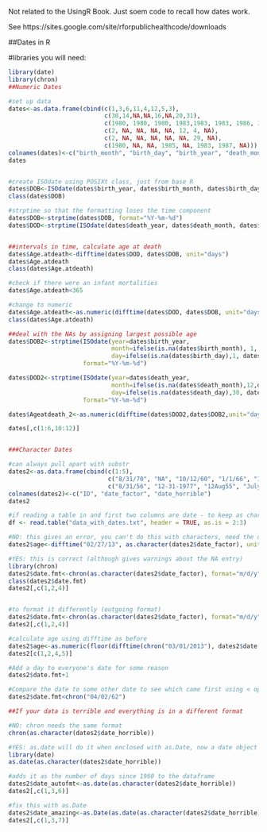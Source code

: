 Not related to the UsingR Book.  Just soem code to recall how dates work.

See https://sites.google.com/site/rforpublichealthcode/downloads

##Dates in R

#libraries you will need:
```r
library(date)
library(chron)
##Numeric Dates 

#set up data
dates<-as.data.frame(cbind(c(1,3,6,11,4,12,5,3), 
                           c(30,14,NA,NA,16,NA,20,31), 
                           c(1980, 1980, 1980, 1983,1983, 1983, 1986, 1980), 
                           c(2, NA, NA, NA, NA, 12, 4, NA), 
                           c(2, NA, NA, NA, NA, NA, 29, NA), 
                           c(1980, NA, NA, 1985, NA, 1983, 1987, NA)))
colnames(dates)<-c("birth_month", "birth_day", "birth_year", "death_month", "death_day", "death_year")
dates


#create ISOdate using POSIXt class, just from base R
dates$DOB<-ISOdate(dates$birth_year, dates$birth_month, dates$birth_day)
class(dates$DOB)

#strptime so that the formatting loses the time component
dates$DOB<-strptime(dates$DOB, format="%Y-%m-%d")
dates$DOD<-strptime(ISOdate(dates$death_year, dates$death_month, dates$death_day), format="%Y-%m-%d")


##intervals in time, calculate age at death
dates$Age.atdeath<-difftime(dates$DOD, dates$DOB, unit="days")
dates$Age.atdeath
class(dates$Age.atdeath)

#check if there were an infant mortalities
dates$Age.atdeath<365

#change to numeric
dates$Age.atdeath<-as.numeric(difftime(dates$DOD, dates$DOB, unit="days"))
class(dates$Age.atdeath)

##deal with the NAs by assigning largest possible age
dates$DOB2<-strptime(ISOdate(year=dates$birth_year, 
                             month=ifelse(is.na(dates$birth_month), 1, dates$birth_month), 
                             day=ifelse(is.na(dates$birth_day),1, dates$birth_day)), 
                     format="%Y-%m-%d")

dates$DOD2<-strptime(ISOdate(year=dates$death_year, 
                             month=ifelse(is.na(dates$death_month),12,dates$death_month), 
                             day=ifelse(is.na(dates$death_day),30, dates$death_day)), 
                     format="%Y-%m-%d")

dates$Ageatdeath_2<-as.numeric(difftime(dates$DOD2,dates$DOB2,unit="days"))

dates[,c(1:6,10:12)]


###Character Dates

#can always pull apart with substr
dates2<-as.data.frame(cbind(c(1:5), 
                            c("8/31/70", "NA", "10/12/60", "1/1/66", "12/31/80"), 
                            c("8/31/56", "12-31-1977", "12Aug55", "July 31 1965" ,"30jan1952")))
colnames(dates2)<-c("ID", "date_factor", "date_horrible")
dates2

#if reading a table in and first two columns are date - to keep as character do:
df <- read.table("data_with_dates.txt", header = TRUE, as.is = 2:3)

#NO: this gives an error, you can't do this with characters, need the date format
dates2$age<-difftime("02/27/13", as.character(dates2$date_factor), unit="days")

#YES: this is correct (although gives warnings about the NA entry)
library(chron)
dates2$date.fmt<-chron(as.character(dates2$date_factor), format="m/d/y")
class(dates2$date.fmt)
dates2[,c(1,2,4)]


#to format it differently (outgoing format)
dates2$date.fmt<-chron(as.character(dates2$date_factor), format="m/d/y", out.format="month day year")
dates2[,c(1,2,4)]

#calculate age using difftime as before
dates2$age<-as.numeric(floor(difftime(chron("03/01/2013"), dates2$date.fmt, unit="days")/360))
dates2[c(1,2,4,5)]

#Add a day to everyone's date for some reason
dates2$date.fmt+1

#Compare the date to some other date to see which came first using < operator
dates2$date.fmt<chron("04/02/62")

##If your data is terrible and everything is in a different format

#NO: chron needs the same format
chron(as.character(dates2$date_horrible))

#YES: as.date will do it when enclosed with as.Date, now a date object
library(date)
as.date(as.character(dates2$date_horrible))

#adds it as the number of days since 1960 to the dataframe
dates2$date_autofmt<-as.date(as.character(dates2$date_horrible))
dates2[,c(1,3,6)]

#fix this with as.Date
dates2$date_amazing<-as.Date(as.date(as.character(dates2$date_horrible)))
dates2[,c(1,3,7)]
```



